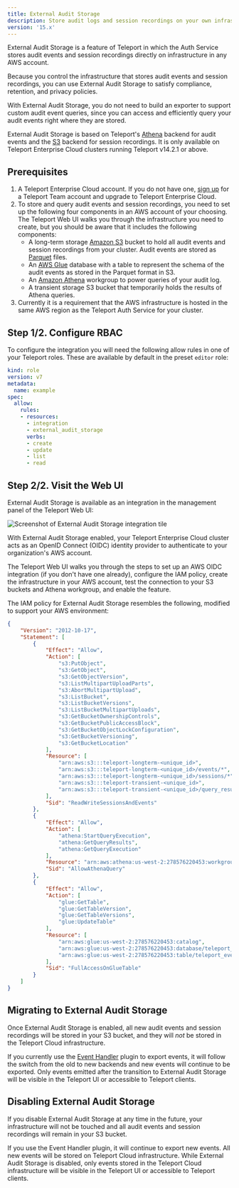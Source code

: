 ```yaml
---
title: External Audit Storage
description: Store audit logs and session recordings on your own infrastructure with Teleport Enterprise Cloud.
version: '15.x'
---
```


External Audit Storage is a feature of Teleport in which the Auth Service stores
audit events and session recordings directly on infrastructure in any AWS
account.

Because you control the infrastructure that stores audit events and session
recordings, you can use External Audit Storage to satisfy compliance, retention,
and privacy policies.

With External Audit Storage, you do not need to build an exporter to support
custom audit event queries, since you can access and efficiently query your
audit events right where they are stored.

External Audit Storage is based on Teleport's
[Athena](/docs/reference/backends#athena) backend for audit events and the
[S3](/docs/reference/backends#s3) backend for session recordings. It is only
available on Teleport Enterprise Cloud clusters running Teleport v14.2.1 or
above.

## Prerequisites

1. A Teleport Enterprise Cloud account. If you do not have one, [sign
   up](https://goteleport.com/signup/) for a Teleport Team account and upgrade
   to Teleport Enterprise Cloud.
2. To store and query audit events and session recordings, you need to set up
   the following four components in an AWS account of your choosing. The
   Teleport Web UI walks you through the infrastructure you need to create, but
   you should be aware that it includes the following components:
   - A long-term storage [Amazon S3](https://aws.amazon.com/s3/) bucket to hold
     all audit events and session recordings from your cluster. Audit events are
     stored as [Parquet](https://parquet.apache.org/) files.
   - An [AWS Glue](https://aws.amazon.com/glue/) database with a table to
     represent the schema of the audit events as stored in the Parquet format in
     S3.
   - An [Amazon Athena](https://aws.amazon.com/athena/) workgroup to power
     queries of your audit log.
   - A transient storage S3 bucket that temporarily holds the results of Athena
     queries.
3. Currently it is a requirement that the AWS infrastructure is hosted in the
   same AWS region as the Teleport Auth Service for your cluster.

## Step 1/2. Configure RBAC

To configure the integration you will need the following allow rules in one of
your Teleport roles. These are available by default in the preset `editor` role:

```yaml
kind: role
version: v7
metadata:
  name: example
spec:
  allow:
    rules:
    - resources:
      - integration
      - external_audit_storage
      verbs:
      - create
      - update
      - list
      - read
```

## Step 2/2. Visit the Web UI

External Audit Storage is available as an integration in the management panel of
the Teleport Web UI:

![Screenshot of External Audit Storage integration tile](/assets/integration-c97c89fae1.png)

With External Audit Storage enabled, your Teleport Enterprise Cloud cluster acts
as an OpenID Connect (OIDC) identity provider to authenticate to your
organization's AWS account.

The Teleport Web UI walks you through the steps to set up an AWS OIDC
integration (if you don't have one already), configure the IAM policy, create
the infrastructure in your AWS account, test the connection to your S3 buckets
and Athena workgroup, and enable the feature.

<Accordion title="IAM policy for External Audit Storage">
  The IAM policy for External Audit Storage resembles the following, modified to
  support your AWS environment:

  ```json
  {
      "Version": "2012-10-17",
      "Statement": [
          {
              "Effect": "Allow",
              "Action": [
                  "s3:PutObject",
                  "s3:GetObject",
                  "s3:GetObjectVersion",
                  "s3:ListMultipartUploadParts",
                  "s3:AbortMultipartUpload",
                  "s3:ListBucket",
                  "s3:ListBucketVersions",
                  "s3:ListBucketMultipartUploads",
                  "s3:GetBucketOwnershipControls",
                  "s3:GetBucketPublicAccessBlock",
                  "s3:GetBucketObjectLockConfiguration",
                  "s3:GetBucketVersioning",
                  "s3:GetBucketLocation"
              ],
              "Resource": [
                  "arn:aws:s3:::teleport-longterm-<unique_id>",
                  "arn:aws:s3:::teleport-longterm-<unique_id>/events/*",
                  "arn:aws:s3:::teleport-longterm-<unique_id>/sessions/*",
                  "arn:aws:s3:::teleport-transient-<unique_id>",
                  "arn:aws:s3:::teleport-transient-<unique_id>/query_results/*"
              ],
              "Sid": "ReadWriteSessionsAndEvents"
          },
          {
              "Effect": "Allow",
              "Action": [
                  "athena:StartQueryExecution",
                  "athena:GetQueryResults",
                  "athena:GetQueryExecution"
              ],
              "Resource": "arn:aws:athena:us-west-2:278576220453:workgroup/teleport_events_<unique_id>",
              "Sid": "AllowAthenaQuery"
          },
          {
              "Effect": "Allow",
              "Action": [
                  "glue:GetTable",
                  "glue:GetTableVersion",
                  "glue:GetTableVersions",
                  "glue:UpdateTable"
              ],
              "Resource": [
                  "arn:aws:glue:us-west-2:278576220453:catalog",
                  "arn:aws:glue:us-west-2:278576220453:database/teleport_events_<unique_id>",
                  "arn:aws:glue:us-west-2:278576220453:table/teleport_events_<unique_id>/teleport_events"
              ],
              "Sid": "FullAccessOnGlueTable"
          }
      ]
  }
  ```
</Accordion>

## Migrating to External Audit Storage

Once External Audit Storage is enabled, all new audit events and session
recordings will be stored in your S3 bucket, and they will *not* be stored in
the Teleport Cloud infrastructure.

If you currently use the
[Event Handler](/docs/management/export-audit-events) plugin to export
events, it will follow the switch from the old to new backends and new events
will continue to be exported. Only events emitted after the transition to
External Audit Storage will be visible in the Teleport UI or accessible to
Teleport clients.

## Disabling External Audit Storage

If you disable External Audit Storage at any time in the future, your
infrastructure will not be touched and all audit events and session recordings
will remain in your S3 bucket.

If you use the Event Handler plugin, it will continue to export new events. All
new events will be stored on Teleport Cloud infrastructure. While External Audit
Storage is disabled, only events stored in the Teleport Cloud infrastructure
will be visible in the Teleport UI or accessible to Teleport clients.
